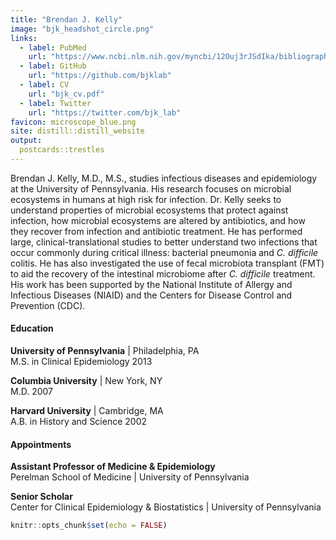 ```yaml
---
title: "Brendan J. Kelly"
image: "bjk_headshot_circle.png"
links:
  - label: PubMed
    url: "https://www.ncbi.nlm.nih.gov/myncbi/12Ouj3rJSdIka/bibliography/public/"
  - label: GitHub
    url: "https://github.com/bjklab"
  - label: CV
    url: "bjk_cv.pdf"
  - label: Twitter
    url: "https://twitter.com/bjk_lab"
favicon: microscope_blue.png
site: distill::distill_website
output:
  postcards::trestles
---
```

 
Brendan J. Kelly, M.D., M.S., studies infectious diseases and epidemiology at the University of Pennsylvania. His research focuses on microbial ecosystems in humans at high risk for infection. Dr. Kelly seeks to understand properties of microbial ecosystems that protect against infection, how microbial ecosystems are altered by antibiotics, and how they recover from infection and antibiotic treatment. He has performed large, clinical-translational studies to better understand two infections that occur commonly during critical illness: bacterial pneumonia and _C. difficile_ colitis. He has also investigated the use of fecal microbiota transplant (FMT) to aid the recovery of the intestinal microbiome after _C. difficile_ treatment. His work has been supported by the National Institute of Allergy and Infectious Diseases (NIAID) and the Centers for Disease Control and Prevention (CDC).  
  
  
#### Education  
  
**University of Pennsylvania** | Philadelphia, PA  
M.S. in Clinical Epidemiology 2013  
  
**Columbia University** | New York, NY  
M.D. 2007  
  
**Harvard University** | Cambridge, MA  
A.B. in History and Science 2002  
  
  
#### Appointments
  
**Assistant Professor of Medicine & Epidemiology**  
Perelman School of Medicine | University of Pennsylvania  
  
**Senior Scholar**  
Center for Clinical Epidemiology & Biostatistics | University of Pennsylvania  
  



```r
knitr::opts_chunk$set(echo = FALSE)
```
